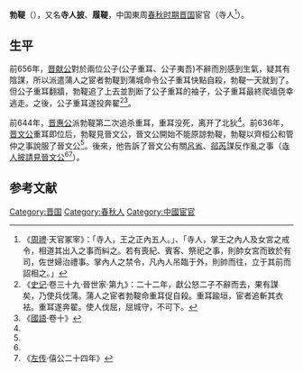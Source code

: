 {{模板:Infobox 先秦人物
|名称= 勃鞮
|图像=
|图说=
|姓=
|氏=
|名=
|字=
|别名=
|别字=
|谥号=
|时代=春秋
|国家=[[晋国|晋]]
|身份=晋国寺人
|出生=
|逝世=
|在位=
|父=
|母=
|正妻=
|妾=
|子女=
|太子=
}}
'''勃鞮'''（{{bd|？||？||catIdx=B勃}}），又名'''寺人披'''、'''履鞮'''，中国東周[[春秋时期|春秋时期]][[晋国|晋国]]宦官（寺人<ref>《[[周禮|周禮]]·天官冢宰》：「寺人，王之正內五人。」、「寺人，掌王之內人及女宮之戒令，相道其出入之事而糾之。若有喪紀、賓客、祭祀之事，則帥女宮而致於有司，佐世婦治禮事。掌內人之禁令，凡內人吊臨于外，則帥而往，立于其前而詔相之。」</ref>）。
==生平==
前656年，[[晋献公|晋献公]]對於兩位公子(公子重耳、公子夷吾)不辭而別感到生氣，疑其有陰謀，所以派遣蒲人之宦者勃鞮到蒲城命令公子重耳快點自殺，勃鞮一天就到了。但公子重耳翻牆，勃鞮追了上去並割断了公子重耳的袖子，公子重耳最終爬墙侥幸逃走。之後，公子重耳遂投奔翟<ref>《[[史记|史记]]·卷三十九·晉世家·第九》：二十二年，獻公怒二子不辭而去，果有謀矣，乃使兵伐蒲。蒲人之宦者勃鞮命重耳促自殺。重耳踰垣，宦者追斬其衣袪。重耳遂奔翟。使人伐屈，屈城守，不可下。</ref><ref name="國語">《[[國語_(書)|國語]]·卷十》</ref>。

前644年，[[晋惠公|晋惠公]]派勃鞮第二次追杀重耳，重耳没死，离开了北狄<ref name="國語"/>。前636年，[[晋文公|晋文公]]重耳即位后，勃鞮見晉文公，晉文公開始不能原諒勃鞮，勃鞮以齊桓公和管仲之事說服了晉文公<ref name="國語"/>。後來，他告訴了晉文公有關[[呂省|呂省]]、[[郤芮|郤芮]]謀反作亂之事（[[s:寺人披見文公|寺人披請見晉文公]]<ref name="國語"/><ref>《[[左传|左传]]·僖公二十四年》</ref>）。

==参考文献==
{{Reflist}}

[[Category:晋国|Category:晋国]]
[[Category:春秋人|Category:春秋人]]
[[Category:中國宦官|Category:中國宦官]]